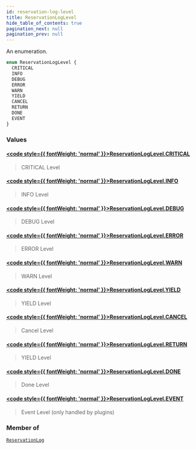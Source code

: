 ```yaml
---
id: reservation-log-level
title: ReservationLogLevel
hide_table_of_contents: true
pagination_next: null
pagination_prev: null
---
```








An enumeration.

```graphql
enum ReservationLogLevel {
  CRITICAL
  INFO
  DEBUG
  ERROR
  WARN
  YIELD
  CANCEL
  RETURN
  DONE
  EVENT
}
```


### Values

#### [<code style={{ fontWeight: 'normal' }}>ReservationLogLevel.<b>CRITICAL</b></code>](#) 
> CRITICAL Level
> 

#### [<code style={{ fontWeight: 'normal' }}>ReservationLogLevel.<b>INFO</b></code>](#) 
> INFO Level
> 

#### [<code style={{ fontWeight: 'normal' }}>ReservationLogLevel.<b>DEBUG</b></code>](#) 
> DEBUG Level
> 

#### [<code style={{ fontWeight: 'normal' }}>ReservationLogLevel.<b>ERROR</b></code>](#) 
> ERROR Level
> 

#### [<code style={{ fontWeight: 'normal' }}>ReservationLogLevel.<b>WARN</b></code>](#) 
> WARN Level
> 

#### [<code style={{ fontWeight: 'normal' }}>ReservationLogLevel.<b>YIELD</b></code>](#) 
> YIELD Level
> 

#### [<code style={{ fontWeight: 'normal' }}>ReservationLogLevel.<b>CANCEL</b></code>](#) 
> Cancel Level
> 

#### [<code style={{ fontWeight: 'normal' }}>ReservationLogLevel.<b>RETURN</b></code>](#) 
> YIELD Level
> 

#### [<code style={{ fontWeight: 'normal' }}>ReservationLogLevel.<b>DONE</b></code>](#) 
> Done Level
> 

#### [<code style={{ fontWeight: 'normal' }}>ReservationLogLevel.<b>EVENT</b></code>](#) 
> Event Level (only handled by plugins)
> 



### Member of

[`ReservationLog`](/docs/schemas/arkitekt/objects/reservation-log)  <Badge class="secondary" text="object"/>



